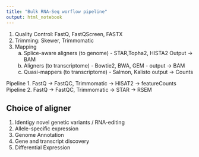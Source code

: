 ```yaml
---
title: "Bulk RNA-Seq worflow pipeline"
output: html_notebook
---
```


1. Quality Control: FastQ, FastQScreen, FASTX
2. Trimming: Skewer, Trimmomatic
3. Mapping
    a. Splice-aware aligners (to genome) - STAR,Topha2, HISTA2 Output -> BAM
    b. Aligners (to transcriptome) - Bowtie2, BWA, GEM - output -> BAM
    c. Quasi-mappers (to transcriptome) - Salmon, Kalisto output -> Counts

Pipeline 1. FastQ -> FastQC, Trimmomatic -> HISAT2 -> featureCounts
Pipeline 2. FastQ -> FastQC, Trimmomatic -> STAR -> RSEM

Choice of aligner
-----------------
1. Identigy novel genetic variants / RNA-editing
2. Allele-specific expression
3. Genome Annotation
4. Gene and transcript discovery
5. Differential Expression
